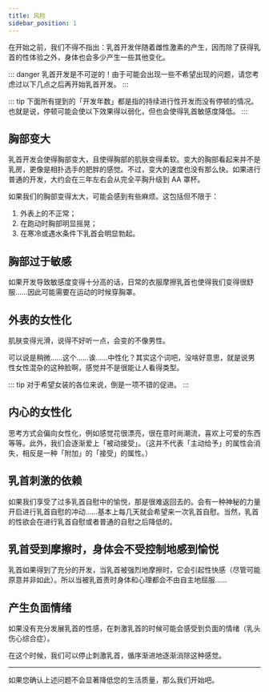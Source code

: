 ```yaml
---
title: 风险
sidebar_position: 1
---
```



在开始之前，我们不得不指出：乳首开发伴随着雌性激素的产生，因而除了获得乳首的性体验之外，身体也会多少产生一些其他变化。

::: danger
乳首开发是不可逆的！由于可能会出现一些不希望出现的问题，请您考虑过以下几点之后再开始乳首开发。
:::

::: tip
下面所有提到的「开发年数」都是指的持续进行性开发而没有停顿的情况。也就是说，停顿可能会使以下效果得以弱化，但也会使得乳首敏感度降低。
:::

## 胸部变大

乳首开发会使得胸部变大，且使得胸部的肌肤变得柔软。变大的胸部看起来并不是乳房，更像是相扑选手的肥胖的感觉。不过，变大的速度也没有那么快。如果进行普通的开发，大约会在三年左右会从完全平胸升级到 AA 罩杯。

如果我们的胸部变得太大，可能会感到有些麻烦。这包括但不限于：

1. 外表上的不正常；
2. 在跑动时胸部明显摇晃；
3. 在寒冷或遇水条件下乳首会明显勃起。

## 胸部过于敏感

如果开发导致敏感度变得十分高的话，日常的衣服摩擦乳首也使得我们变得很舒服……因此可能需要在运动的时候穿胸罩。

## 外表的女性化

肌肤变得光滑，说得不好听一点，会变的不像男性。

可以说是稍微……这个……诶……中性化？其实这个词吧，没啥好意思，就是说男性女性混杂的这种脸啊，感觉并不是很能让人看得类型。

::: tip
对于希望女装的各位来说，倒是一项不错的促进。
:::

## 内心的女性化

思考方式会偏向女性化，例如感觉花很漂亮，很在意时尚潮流，喜欢上可爱的东西等等。此外，我们会逐渐爱上「被动接受」。（这并不代表「主动给予」的属性会消失，相反是一种「附加」的「接受」的属性。）

## 乳首刺激的依赖

如果我们享受了过多乳首自慰中的愉悦，那是很难返回去的。会有一种神秘的力量开启进行乳首自慰的冲动……基本上每几天就会希望来一次乳首自慰。当然，乳首的性欲会在进行乳首自慰或者普通的自慰之后降低的。

## 乳首受到摩擦时，身体会不受控制地感到愉悦

乳首如果得到了充分的开发，当乳首被强烈地摩擦时，它会引起性快感（尽管可能原意并非如此）。所以当被乳首责时身体和心理都会不由自主地屈服……

## 产生负面情绪

如果没有充分发展乳首的性感，在刺激乳首的时候可能会感受到负面的情绪（乳头伤心综合症）。

在这个时候，我们可以停止刺激乳首，循序渐进地逐渐消除这种感觉。

---

如果您确认上述问题不会显著降低您的生活质量，那么我们开始吧。
